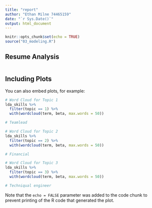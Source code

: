 ```yaml
---
title: "report"
author: "Ethan Milne 74465159"
date: "`r Sys.Date()`"
output: html_document
---
```


```r
knitr::opts_chunk$set(echo = TRUE)
source("03_modeling.R")
```

## Resume Analysis

```r


```

## Including Plots

You can also embed plots, for example:

```r
# Word Cloud for Topic 1
lda_skills %>%
  filter(topic == 1) %>%
  with(wordcloud(term, beta, max.words = 50))

# Teamlead

```

```r
# Word Cloud for Topic 2
lda_skills %>%
  filter(topic == 2) %>%
  with(wordcloud(term, beta, max.words = 50))

# Financial

```


```r
# Word Cloud for Topic 3
lda_skills %>%
  filter(topic == 3) %>%
  with(wordcloud(term, beta, max.words = 50))

# Techniqual engineer

```

Note that the `echo = FALSE` parameter was added to the code chunk to prevent printing of the R code that generated the plot.
